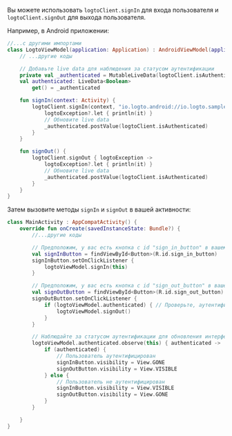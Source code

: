 
<SignInNote calling="logtoClient.signIn" />

Вы можете использовать `logtoClient.signIn` для входа пользователя и `logtoClient.signOut` для выхода пользователя.

Например, в Android приложении:

```kotlin title="LogtoModelView.kt"
//...с другими импортами
class LogtoViewModel(application: Application) : AndroidViewModel(application) {
    // ...другие коды

    // Добавьте live data для наблюдения за статусом аутентификации
    private val _authenticated = MutableLiveData(logtoClient.isAuthenticated)
    val authenticated: LiveData<Boolean>
        get() = _authenticated

    fun signIn(context: Activity) {
        logtoClient.signIn(context, "io.logto.android://io.logto.sample/callback") { logtoException ->
            logtoException?.let { println(it) }
            // Обновите live data
            _authenticated.postValue(logtoClient.isAuthenticated)
        }
    }

    fun signOut() {
        logtoClient.signOut { logtoException ->
            logtoException?.let { println(it) }
            // Обновите live data
            _authenticated.postValue(logtoClient.isAuthenticated)
        }
    }
}
```

Затем вызовите методы `signIn` и `signOut` в вашей активности:

```kotlin title="MainActivity.kt"
class MainActivity : AppCompatActivity() {
    override fun onCreate(savedInstanceState: Bundle?) {
        //...другие коды

        // Предположим, у вас есть кнопка с id "sign_in_button" в вашем макете
        val signInButton = findViewById<Button>(R.id.sign_in_button)
        signInButton.setOnClickListener {
            logtoViewModel.signIn(this)
        }

        // Предположим, у вас есть кнопка с id "sign_out_button" в вашем макете
        val signOutButton = findViewById<Button>(R.id.sign_out_button)
        signOutButton.setOnClickListener {
            if (logtoViewModel.authenticated) { // Проверьте, аутентифицирован ли пользователь
                logtoViewModel.signOut()
            }
        }

        // Наблюдайте за статусом аутентификации для обновления интерфейса
        logtoViewModel.authenticated.observe(this) { authenticated ->
            if (authenticated) {
                // Пользователь аутентифицирован
                signInButton.visibility = View.GONE
                signOutButton.visibility = View.VISIBLE
            } else {
                // Пользователь не аутентифицирован
                signInButton.visibility = View.VISIBLE
                signOutButton.visibility = View.GONE
            }
        }

    }
}
```
